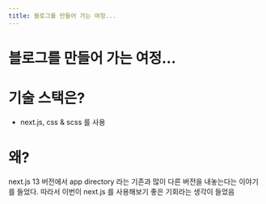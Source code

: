 ```yaml
---
title: 블로그를 만들어 가는 여정...
---
```


# 블로그를 만들어 가는 여정...

# 기술 스택은?

- next.js, css & scss 를 사용

# 왜?

next.js 13 버전에서 app directory 라는 기존과 많이 다른 버전을 내놓는다는 이야기를 들었다.
따라서 이번이 next.js 를 사용해보기 좋은 기회라는 생각이 들었음

